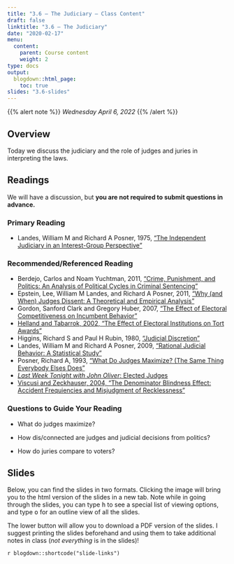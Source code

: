 ```yaml
---
title: "3.6 — The Judiciary — Class Content"
draft: false
linktitle: "3.6 — The Judiciary"
date: "2020-02-17"
menu:
  content:
    parent: Course content
    weight: 2
type: docs
output:
  blogdown::html_page:
    toc: true
slides: "3.6-slides"
---
```


{{% alert note %}}
*Wednesday April 6, 2022*
{{% /alert %}}

## <i class="fas fa-info-circle fa-lg"></i> Overview

Today we discuss the judiciary and the role of judges and juries in interpreting the laws.

## <i class="fas fa-book-reader fa-lg"></i> Readings

We will have a discussion, but **you are not required to submit questions in advance.**

### Primary Reading

- <i class="fas fas fa-book"></i> Landes, William M and Richard A Posner, 1975, [“The Independent Judiciary in an Interest-Group Perspective”](/readings/Landes-Posner-1975.pdf)

### Recommended/Referenced Reading

- <i class="fas fas fa-book"></i> Berdejo, Carlos and Noam Yuchtman, 2011, [“Crime, Punishment, and Politics: An Analysis of Political Cycles in Criminal Sentencing”](/readings/Berdejo-Yuchtman-2011.pdf)
- <i class="fas fas fa-book"></i> Epstein, Lee, William M Landes, and Richard A Posner, 2011, [“Why (and When) Judges Dissent: A Theoretical and Empirical Analysis”](/readings/Epstein-Landes-Posner-2011.pdf)
- <i class="fas fas fa-book"></i> Gordon, Sanford Clark and Gregory Huber, 2007, [“The Effect of Electoral Competitiveness on Incumbent Behavior”](/readings/Gordon-Huber-2007.pdf)
- [<i class="fas fa-file-pdf"></i> Helland and Tabarrok, 2002, "The Effect of Electoral Institutions on Tort Awards"](/readings/Tabarrok-2002.pdf)
- <i class="fas fas fa-book"></i> Higgins, Richard S and Paul H Rubin, 1980, [“Judicial Discretion”](/readings/Higgins-Rubin-1980.pdf)
- <i class="fas fas fa-book"></i> Landes, William M and Richard A Posner, 2009, [“Rational Judicial Behavior: A Statistical Study”](/readings/Landes-Posner-2009.pdf)
- <i class="fas fas fa-book"></i> Posner, Richard A, 1993, [“What Do Judges Maximize? (The Same Thing Everybody Elses Does”](/readings/Posner-1993.pdf)
- [<i class="fab fa-youtube"></i> *Last Week Tonight with John Oliver*: Elected Judges](https://www.youtube.com/watch?v=poL7l-Uk3I8)
- [<i class="fas fa-file-pdf"></i> Viscusi and Zeckhauser, 2004, "The Denominator Blindness Effect: Accident Frequiencies and Misjudgment of Recklessness"](/readings/Viscusi-Zeckhauser-2004.pdf)

### Questions to Guide Your Reading

- What do judges maximize?

- How dis/connected are judges and judicial decisions from politics?

- How do juries compare to voters?


## <i class="fas fa-chalkboard-teacher"></i> Slides

Below, you can find the slides in two formats. Clicking the image will bring you to the html version of the slides in a new tab. Note while in going through the slides, you can type <kbd>h</kbd> to see a special list of viewing options, and type <kbd>o</kbd> for an outline view of all the slides.

The lower button will allow you to download a PDF version of the slides. I suggest printing the slides beforehand and using them to take additional notes in class (*not everything* is in the slides)!

`r blogdown::shortcode("slide-links")`